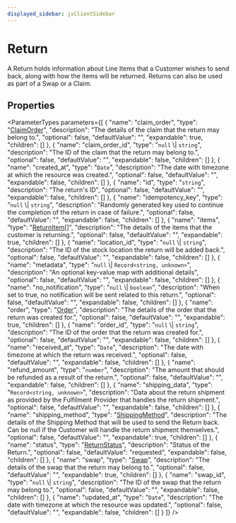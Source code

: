 ```yaml
---
displayed_sidebar: jsClientSidebar
---
```



# Return

A Return holds information about Line Items that a Customer wishes to send back, along with how the items will be returned. Returns can also be used as part of a Swap or a Claim.

## Properties

<ParameterTypes parameters={[
  {
    "name": "claim_order",
    "type": "[ClaimOrder](internal.ClaimOrder.mdx)",
    "description": "The details of the claim that the return may belong to.",
    "optional": false,
    "defaultValue": "",
    "expandable": true,
    "children": []
  },
  {
    "name": "claim_order_id",
    "type": "``null`` \\| `string`",
    "description": "The ID of the claim that the return may belong to.",
    "optional": false,
    "defaultValue": "",
    "expandable": false,
    "children": []
  },
  {
    "name": "created_at",
    "type": "`Date`",
    "description": "The date with timezone at which the resource was created.",
    "optional": false,
    "defaultValue": "",
    "expandable": false,
    "children": []
  },
  {
    "name": "id",
    "type": "`string`",
    "description": "The return's ID",
    "optional": false,
    "defaultValue": "",
    "expandable": false,
    "children": []
  },
  {
    "name": "idempotency_key",
    "type": "``null`` \\| `string`",
    "description": "Randomly generated key used to continue the completion of the return in case of failure.",
    "optional": false,
    "defaultValue": "",
    "expandable": false,
    "children": []
  },
  {
    "name": "items",
    "type": "[ReturnItem](internal.internal.ReturnItem.mdx)[]",
    "description": "The details of the items that the customer is returning.",
    "optional": false,
    "defaultValue": "",
    "expandable": true,
    "children": []
  },
  {
    "name": "location_id",
    "type": "``null`` \\| `string`",
    "description": "The ID of the stock location the return will be added back.",
    "optional": false,
    "defaultValue": "",
    "expandable": false,
    "children": []
  },
  {
    "name": "metadata",
    "type": "``null`` \\| `Record<string, unknown>`",
    "description": "An optional key-value map with additional details",
    "optional": false,
    "defaultValue": "",
    "expandable": false,
    "children": []
  },
  {
    "name": "no_notification",
    "type": "``null`` \\| `boolean`",
    "description": "When set to true, no notification will be sent related to this return.",
    "optional": false,
    "defaultValue": "",
    "expandable": false,
    "children": []
  },
  {
    "name": "order",
    "type": "[Order](internal.Order.mdx)",
    "description": "The details of the order that the return was created for.",
    "optional": false,
    "defaultValue": "",
    "expandable": true,
    "children": []
  },
  {
    "name": "order_id",
    "type": "``null`` \\| `string`",
    "description": "The ID of the order that the return was created for.",
    "optional": false,
    "defaultValue": "",
    "expandable": false,
    "children": []
  },
  {
    "name": "received_at",
    "type": "`Date`",
    "description": "The date with timezone at which the return was received.",
    "optional": false,
    "defaultValue": "",
    "expandable": false,
    "children": []
  },
  {
    "name": "refund_amount",
    "type": "`number`",
    "description": "The amount that should be refunded as a result of the return.",
    "optional": false,
    "defaultValue": "",
    "expandable": false,
    "children": []
  },
  {
    "name": "shipping_data",
    "type": "`Record<string, unknown>`",
    "description": "Data about the return shipment as provided by the Fulfilment Provider that handles the return shipment.",
    "optional": false,
    "defaultValue": "",
    "expandable": false,
    "children": []
  },
  {
    "name": "shipping_method",
    "type": "[ShippingMethod](internal.ShippingMethod-4.mdx)",
    "description": "The details of the Shipping Method that will be used to send the Return back. Can be null if the Customer will handle the return shipment themselves.",
    "optional": false,
    "defaultValue": "",
    "expandable": true,
    "children": []
  },
  {
    "name": "status",
    "type": "[ReturnStatus](../enums/internal.internal.ReturnStatus.mdx)",
    "description": "Status of the Return.",
    "optional": false,
    "defaultValue": "requested",
    "expandable": false,
    "children": []
  },
  {
    "name": "swap",
    "type": "[Swap](internal.Swap.mdx)",
    "description": "The details of the swap that the return may belong to.",
    "optional": false,
    "defaultValue": "",
    "expandable": true,
    "children": []
  },
  {
    "name": "swap_id",
    "type": "``null`` \\| `string`",
    "description": "The ID of the swap that the return may belong to.",
    "optional": false,
    "defaultValue": "",
    "expandable": false,
    "children": []
  },
  {
    "name": "updated_at",
    "type": "`Date`",
    "description": "The date with timezone at which the resource was updated.",
    "optional": false,
    "defaultValue": "",
    "expandable": false,
    "children": []
  }
]} />
